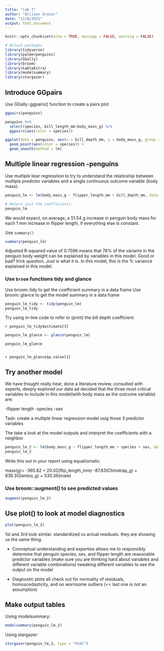 ```yaml
---
title: "lab 7"
author: "Allison Gracer"
date: "11/8/2021"
output: html_document
---
```


```r
knitr::opts_chunk$set(echo = TRUE, message = FALSE, warning = FALSE)

# Attach packages
library(tidyverse)
library(palmerpenguins)
library(GGally)
library(broom)
library(kableExtra)
library(modelsummary)
library(stargazer)
```

## Introduce GGpairs

Use GGally::ggpairs() function to create a pairs plot

```r
ggpairs(penguins)

```

```r
penguins %>% 
  select(species, bill_length_mm:body_mass_g) %>% 
  ggpairs(aes(color = species))

ggplot(data = penguins, aes(x = bill_depth_mm, y = body_mass_g, group = species)) +
  geom_point(aes(color = species)) +
  geom_smooth(method = lm)
```

## Multiple linear regression -penguins

Use multiple liear regresstion to try to understand the relatioship between multipls predictor variables and a single continuous outcome variable (body mass).

```r
penguin_lm <- lm(body_mass_g ~ flipper_length_mm + bill_depth_mm, data = penguins)

# Return just the coefficients:
penguin_lm
```

We would expect, on average, a 51.54 g increase in penguin body mass for each 1 mm increase in flipper length, if everything else is constant. 

Use `summary()` 
```r
summary(penguin_lm)
```

Adjusted R-squared value of 0.7596 means that 76% of the variants in the penguin body weight can be explained by variables in this model. Good or bad? trick question. Just is what it is. In this model, this is the % variance explained in this model. 

### Use `broom` functions tidy and glance

Use broom::tidy to get the coefficient summary in a data frame
Use broom::glance to get the model summary in a data frame
```r
penguin_lm_tidy <- tidy(penguin_lm)
penguin_lm_tidy
```

Try using in-line code to refer to (print) the bill depth coefficient.

`r penguin_lm_tidy$estimate[3]`

```r
penguin_lm_glance <- glance(penguin_lm)

penguin_lm_glance



```
`r penguin_lm_glance$p.value[1]`

## Try another model

We have thought really hear, done a literature review, consulted with experts, deeply explored our data ad decided that the three most critical variables to include in this model(with body mass as the outcome variable) are:

-flipper length
-species
-sex

Task: create a multiple linear regression model usig those 3 predictor variables

The take a look at the model outputs and interpret the coefficients with a neighbor

```r
penguin_lm_2 <- lm(body_mass_g ~ flipper_length_mm + species + sex, data = penguins)
penguin_lm_2
```

Write this out in your report using equatiomatic. 

mass(g)= -365.82 + 20.02(flip_length_mm) -87.63(Chinstrap_g) + 836.3(Gentoo_g) + 530.36(male)

### Use broom::augment() to see predicted values

```r
augment(penguin_lm_2)
```


## Use plot() to look at model diagnostics

```r
plot(penguin_lm_2)
```
1st and 3rd look similar. standardized vs actual residuals. they are showing us the same thing.

- Conceptual understanding and expertise allows me to responsibly determine that penguin species, sex, and flipper length are reasonable predictor variables (make sure you are thinking hard about variables and different variable combinations) tweaking different variables to see the output on the model

- Diagnostic plots all check out for normality of residuals, homoscedasticity, and no worrisome outliers (<< last one is not an assumption)


## Make output tables

Using modelsummary:

```r
modelsummary(penguin_lm_2)
```

Using stargazer:

```r
stargazer(penguin_lm_2, type = "html")

```

